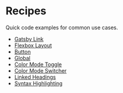 
# Recipes

Quick code examples for common use cases.

- [Gatsby Link](/recipes/gatsby-link)
- [Flexbox Layout](/recipes/flexbox-layout)
- [Button](/recipes/button)
- [Global](/recipes/global)
- [Color Mode Toggle](/recipes/color-mode-toggle)
- [Color Mode Switcher](/recipes/color-mode-switcher)
- [Linked Headings](/recipes/linked-headings)
- [Syntax Highlighting](/recipes/syntax-highlighting)
